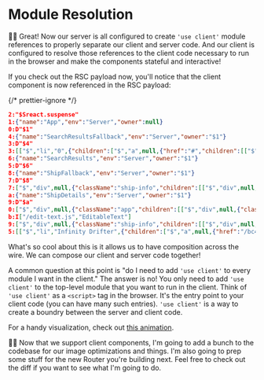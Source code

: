 # Module Resolution

👨‍💼 Great! Now our server is all configured to create `'use client'` module
references to properly separate our client and server code. And our client is
configured to resolve those references to the client code necessary to run in
the browser and make the components stateful and interactive!

If you check out the RSC payload now, you'll notice that the client component
is now referenced in the RSC payload:

{/* prettier-ignore */}
```json nonumber nolang lines=15-16
2:"$Sreact.suspense"
1:{"name":"App","env":"Server","owner":null}
0:D"$1"
4:{"name":"SearchResultsFallback","env":"Server","owner":"$1"}
3:D"$4"
3:[["$","li","0",{"children":["$","a",null,{"href":"#","children":[["$","img",null,{"src":"/img/fallback-ship.png","alt":"loading"},"$4"],"... loading"]},"$4"]},"$4"],["$","li","1",{"children":["$","a",null,{"href":"#","children":[["$","img",null,{"src":"/img/fallback-ship.png","alt":"loading"},"$4"],"... loading"]},"$4"]},"$4"],["$","li","2",{"children":["$","a",null,{"href":"#","children":[["$","img",null,{"src":"/img/fallback-ship.png","alt":"loading"},"$4"],"... loading"]},"$4"]},"$4"],["$","li","3",{"children":["$","a",null,{"href":"#","children":[["$","img",null,{"src":"/img/fallback-ship.png","alt":"loading"},"$4"],"... loading"]},"$4"]},"$4"],["$","li","4",{"children":["$","a",null,{"href":"#","children":[["$","img",null,{"src":"/img/fallback-ship.png","alt":"loading"},"$4"],"... loading"]},"$4"]},"$4"],["$","li","5",{"children":["$","a",null,{"href":"#","children":[["$","img",null,{"src":"/img/fallback-ship.png","alt":"loading"},"$4"],"... loading"]},"$4"]},"$4"],["$","li","6",{"children":["$","a",null,{"href":"#","children":[["$","img",null,{"src":"/img/fallback-ship.png","alt":"loading"},"$4"],"... loading"]},"$4"]},"$4"],["$","li","7",{"children":["$","a",null,{"href":"#","children":[["$","img",null,{"src":"/img/fallback-ship.png","alt":"loading"},"$4"],"... loading"]},"$4"]},"$4"],["$","li","8",{"children":["$","a",null,{"href":"#","children":[["$","img",null,{"src":"/img/fallback-ship.png","alt":"loading"},"$4"],"... loading"]},"$4"]},"$4"],["$","li","9",{"children":["$","a",null,{"href":"#","children":[["$","img",null,{"src":"/img/fallback-ship.png","alt":"loading"},"$4"],"... loading"]},"$4"]},"$4"],["$","li","10",{"children":["$","a",null,{"href":"#","children":[["$","img",null,{"src":"/img/fallback-ship.png","alt":"loading"},"$4"],"... loading"]},"$4"]},"$4"],["$","li","11",{"children":["$","a",null,{"href":"#","children":[["$","img",null,{"src":"/img/fallback-ship.png","alt":"loading"},"$4"],"... loading"]},"$4"]},"$4"]]
6:{"name":"SearchResults","env":"Server","owner":"$1"}
5:D"$6"
8:{"name":"ShipFallback","env":"Server","owner":"$1"}
7:D"$8"
7:["$","div",null,{"className":"ship-info","children":[["$","div",null,{"className":"ship-info__img-wrapper","children":["$","img",null,{"src":"/img/ships/ec7a3f950f99f.webp?size=200","alt":"ec7a3f950f99f"},"$8"]},"$8"],["$","section",null,{"children":["$","h2",null,{"children":"Loading..."},"$8"]},"$8"],["$","div",null,{"children":["Top Speed: XX"," ",["$","small",null,{"children":"lyh"},"$8"]]},"$8"],["$","section",null,{"children":["$","ul",null,{"children":[["$","li","0",{"children":[["$","label",null,{"children":"loading"},"$8"],":"," ",["$","span",null,{"children":["XX ",["$","small",null,{"children":"(loading)"},"$8"]]},"$8"]]},"$8"],["$","li","1",{"children":[["$","label",null,{"children":"loading"},"$8"],":"," ",["$","span",null,{"children":["XX ",["$","small",null,{"children":"(loading)"},"$8"]]},"$8"]]},"$8"],["$","li","2",{"children":[["$","label",null,{"children":"loading"},"$8"],":"," ",["$","span",null,{"children":["XX ",["$","small",null,{"children":"(loading)"},"$8"]]},"$8"]]},"$8"]]},"$8"]},"$8"]]},"$8"]
a:{"name":"ShipDetails","env":"Server","owner":"$1"}
9:D"$a"
0:["$","div",null,{"className":"app","children":[["$","div",null,{"className":"search","children":[["$","form",null,{"children":["$","input",null,{"name":"search","placeholder":"Filter ships...","type":"search","defaultValue":"","autoFocus":true},"$1"]},"$1"],["$","ul",null,{"children":["$","$2",null,{"fallback":"$3","children":"$L5"},"$1"]},"$1"]]},"$1"],["$","div",null,{"className":"details","children":["$","$2",null,{"fallback":"$7","children":"$L9"},"$1"]},"$1"]]},"$1"]
b:I["/edit-text.js","EditableText"]
9:["$","div",null,{"className":"ship-info","children":[["$","div",null,{"className":"ship-info__img-wrapper","children":["$","img",null,{"src":"/img/ships/ec7a3f950f99f.webp?size=200","alt":"Scout Ship"},null]},null],["$","section",null,{"children":["$","h2",null,{"children":["$","$Lb","ec7a3f950f99f",{"shipId":"ec7a3f950f99f","initialValue":"Scout Ship"},null]},null]},null],["$","div",null,{"children":["Top Speed: ",11," ",["$","small",null,{"children":"lyh"},null]]},null],["$","section",null,{"children":["$","p",null,{"children":"NOTE: This ship is not equipped with any weapons."},null]},null]]},null]
5:[["$","li","Infinity Drifter",{"children":["$","a",null,{"href":"/bc4cbadf89bd3","style":{"fontWeight":"normal"},"children":[["$","img",null,{"src":"/img/ships/bc4cbadf89bd3.webp?size=20","alt":"Infinity Drifter"},null],"Infinity Drifter"]},null]},null],["$","li","Star Hopper",{"children":["$","a",null,{"href":"/3ba8aa65ffe6c","style":{"fontWeight":"normal"},"children":[["$","img",null,{"src":"/img/ships/3ba8aa65ffe6c.webp?size=20","alt":"Star Hopper"},null],"Star Hopper"]},null]},null],["$","li","Galaxy Cruiser",{"children":["$","a",null,{"href":"/ab267a5984523","style":{"fontWeight":"normal"},"children":[["$","img",null,{"src":"/img/ships/ab267a5984523.webp?size=20","alt":"Galaxy Cruiser"},null],"Galaxy Cruiser"]},null]},null],["$","li","Planet Hopper",{"children":["$","a",null,{"href":"/d3b8aa65ffe6c","style":{"fontWeight":"normal"},"children":[["$","img",null,{"src":"/img/ships/d3b8aa65ffe6c.webp?size=20","alt":"Planet Hopper"},null],"Planet Hopper"]},null]},null],["$","li","Space Taxi",{"children":["$","a",null,{"href":"/1ff1991efe029","style":{"fontWeight":"normal"},"children":[["$","img",null,{"src":"/img/ships/1ff1991efe029.webp?size=20","alt":"Space Taxi"},null],"Space Taxi"]},null]},null],["$","li","Star Destroyer",{"children":["$","a",null,{"href":"/f3d9a88e1c234","style":{"fontWeight":"normal"},"children":[["$","img",null,{"src":"/img/ships/f3d9a88e1c234.webp?size=20","alt":"Star Destroyer"},null],"Star Destroyer"]},null]},null],["$","li","Interceptor",{"children":["$","a",null,{"href":"/cb03cc4e5717e","style":{"fontWeight":"normal"},"children":[["$","img",null,{"src":"/img/ships/cb03cc4e5717e.webp?size=20","alt":"Interceptor"},null],"Interceptor"]},null]},null],["$","li","Stealth Cruiser",{"children":["$","a",null,{"href":"/6c86fca8b9086","style":{"fontWeight":"normal"},"children":[["$","img",null,{"src":"/img/ships/6c86fca8b9086.webp?size=20","alt":"Stealth Cruiser"},null],"Stealth Cruiser"]},null]},null],["$","li","Battleship",{"children":["$","a",null,{"href":"/fdc13cb488bf1","style":{"fontWeight":"normal"},"children":[["$","img",null,{"src":"/img/ships/fdc13cb488bf1.webp?size=20","alt":"Battleship"},null],"Battleship"]},null]},null],["$","li","Dreadnought",{"children":["$","a",null,{"href":"/d486d48b82b81","style":{"fontWeight":"normal"},"children":[["$","img",null,{"src":"/img/ships/d486d48b82b81.webp?size=20","alt":"Dreadnought"},null],"Dreadnought"]},null]},null],["$","li","Cruiser",{"children":["$","a",null,{"href":"/cfd10fcd2de6c","style":{"fontWeight":"normal"},"children":[["$","img",null,{"src":"/img/ships/cfd10fcd2de6c.webp?size=20","alt":"Cruiser"},null],"Cruiser"]},null]},null],["$","li","Frigate",{"children":["$","a",null,{"href":"/e92cefe4f6727","style":{"fontWeight":"normal"},"children":[["$","img",null,{"src":"/img/ships/e92cefe4f6727.webp?size=20","alt":"Frigate"},null],"Frigate"]},null]},null],["$","li","Scout Ship",{"children":["$","a",null,{"href":"/ec7a3f950f99f","style":{"fontWeight":"bold"},"children":[["$","img",null,{"src":"/img/ships/ec7a3f950f99f.webp?size=20","alt":"Scout Ship"},null],"Scout Ship"]},null]},null]]
```

What's so cool about this is it allows us to have composition across the wire.
We can compose our client and server code together!

A common question at this point is "do I need to add `'use client'` to every
module I want in the client." The answer is no! You only need to add `'use
client'` to the top-level module that you want to run in the client. Think of
`'use client'` as a `<script>` tag in the browser. It's the entry point to your
client code (you can have many such entries). `'use client'` is a way to create
a boundry between the server and client code.

For a handy visualization, check out [this animation](https://twitter.com/delba_oliveira/status/1767958810356756798).

🧝‍♂️ Now that we support client components, I'm going to add a bunch to the
codebase for our image optimizations and things. I'm also going to prep some
stuff for the new Router you're building next. Feel free
to <NextDiffLink>check out the diff</NextDiffLink> if you want to see what I'm
going to do.

